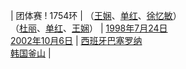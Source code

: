 | 团体赛
! 1754环
| {{CHN}}（[[王娴]]、[[单红]]、[[徐忆敏]]）<br/>{{CHN}}（[[杜丽]]、[[单红]]、[[王娴]]）
| [[1998年]][[7月24日]]<br/>[[2002年]][[10月6日]]
| [[西班牙]][[巴塞罗纳]]<br/>[[韩国]][[釜山]]
| {{ed|女子50米步枪三姿团体赛世界纪录}}
<noinclude>[[Category:女子射击世界纪录导航模板|{{PAGENAME}}]]</noinclude>